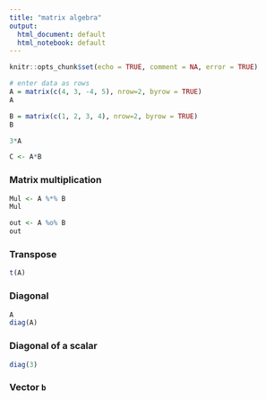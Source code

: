 ```yaml
---
title: "matrix algebra"
output:
  html_document: default
  html_notebook: default
---
```


```r
knitr::opts_chunk$set(echo = TRUE, comment = NA, error = TRUE)
```

```r
# enter data as rows
A = matrix(c(4, 3, -4, 5), nrow=2, byrow = TRUE)
A
```
```r
B = matrix(c(1, 2, 3, 4), nrow=2, byrow = TRUE)
B
```


```r
3*A
```

```r
C <- A*B
```

### Matrix multiplication
```r
Mul <- A %*% B
Mul
```

```r
out <- A %o% B
out
```

### Transpose
```r
t(A)
```

### Diagonal

```r
A
diag(A)
```

### Diagonal of a scalar

```r
diag(3)
```

### Vector `b`

```r

```

